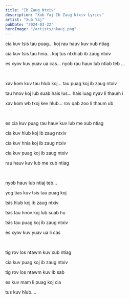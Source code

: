 ```yaml
---
title: "Ib Zaug Ntxiv"
description: "Xub Yaj Ib Zaug Ntxiv Lyrics"
artist: "Xub Yaj"
pubDate: "2024-03-22"
heroImage: "/artists/nkauj.png"
---
```


cia kuv tsis tau puag... koj rau hauv kuv xub ntiag

cia kuv tsis tau hnia... koj tus ntxhiab ib zaug ntxiv

es xyov kuv yuav ua cas... nyob rau hauv lub ntiab teb ...

<br />

xav kom kuv tau hlub koj... tau puag koj ib zaug ntxiv

tau hnov koj lub suab hais lus... hais luag nyav li thaum i

xav kom wb txoj kev hlub... rov qab zoo li thaum ub

<br />

es cia kuv puag rau hauv kuv lub me xub ntiag

cia kuv hlub koj ib zaug ntxiv

cia kuv hnia koj ib zaug ntxiv

cia kuv puag koj ib zaug ntxiv

rau hauv kuv lub me xub ntiag

<br />

nyob hauv lub ntiaj teb...

yog tias kuv tsis tau puag koj

tsis hlub koj ib zaug ntxiv

tsis tau hnov koj lub suab hu

tsis tau puag koj ib zaug ntxiv

es xyov kuv yuav ua li cas

<br />

tig rov los ntawm kuv xub ntiag

cia kuv puag koj ib zaug ntxiv

tig rov los ntawm kuv ib sab

es kuv mam li puag koj cia

tus kuv hlub....
